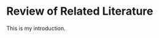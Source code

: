 # Review of Related Literature

This is my introduction.

<!-- `r stringi::stri_rand_lipsum(1)` -->

